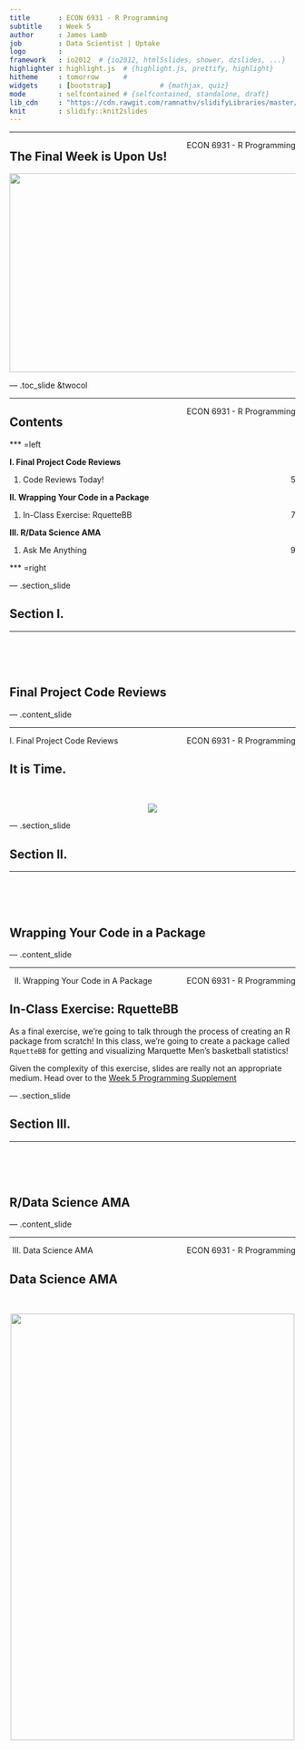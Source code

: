 ```yaml
---
title       : ECON 6931 - R Programming
subtitle    : Week 5
author      : James Lamb
job         : Data Scientist | Uptake
logo        : 
framework   : io2012  # {io2012, html5slides, shower, dzslides, ...}
highlighter : highlight.js  # {highlight.js, prettify, highlight}
hitheme     : tomorrow      # 
widgets     : [bootstrap]            # {mathjax, quiz}
mode        : selfcontained # {selfcontained, standalone, draft}
lib_cdn     : "https://cdn.rawgit.com/ramnathv/slidifyLibraries/master/inst/libraries"
knit        : slidify::knit2slides
---
```


<!--Read in JavaScript function that prints footer bubbles-->
<script src="assets/js/footer_bubbles.js"></script>

<!--Define background image for title slide-->
<style>
.title-slide {
  background-image:url("assets/img/Week5_kermit.png");
  background-size: cover;
}
</style>

<footer>
  <hr></hr>
  <span style="float:right">ECON 6931 - R Programming</span>
</footer>

<h2>The Final Week is Upon Us!</h2>

<center><img src="assets/img/week5_almost_done.jpg" height=350px width = 650px></center>

--- .toc_slide &twocol

<footer>
  <hr></hr>
  <span style="float:right">ECON 6931 - R Programming</span>
</footer>

<h2>Contents</h2>

*** =left

<b class="toc_header"> I. Final Project Code Reviews</b>
<ol class="toc" type="none">
    <li> Code Reviews Today! <span style="float:right"> 5 </span></li>
</ol>

<b class="toc_header"> II. Wrapping Your Code in a Package </b>
<ol class = "toc" type="none">
    <li> In-Class Exercise: RquetteBB<span style="float:right"> 7 </span></li>
</ol>

<b class="toc_header"> III. R/Data Science AMA </b>
<ol class = "toc" type="none">
    <li> Ask Me Anything <span style="float:right"> 9 </span></li>
</ol>

*** =right

--- .section_slide

<h2>Section I.</h2>
<hr></hr>
</br></br></br>
<h2>Final Project Code Reviews</h2>

--- .content_slide

<footer>
  <hr>
    <script>FooterBubbles(1,1)</script>I. Final Project Code Reviews<span style="float:right">ECON 6931 - R Programming</span>
</footer>

<h2>It is Time.</h2>

<br>

<center><img src="assets/img/Week5_rafiki.jpg"></center>

--- .section_slide

<h2>Section II.</h2>
<hr></hr>
</br></br></br>
<h2>Wrapping Your Code in a Package</h2>

--- .content_slide

<footer>
  <hr>
    <script>FooterBubbles(1,1)</script>II. Wrapping Your Code in A Package<span style="float:right">ECON 6931 - R Programming</span>
</footer>

<h2>In-Class Exercise: RquetteBB</h2>

As a final exercise, we're going to talk through the process of creating an R package from scratch! In this class, we're going to create a package called `RquetteBB` for getting and visualizing Marquette Men's basketball statistics!

Given the complexity of this exercise, slides are really not an appropriate medium. Head over to the [Week 5 Programming Supplement](https://jameslamb.github.io/teaching/mu_rprog/code/Week5_Supplement.html)

--- .section_slide

<h2>Section III.</h2>
<hr></hr>
</br></br></br>
<h2>R/Data Science AMA</h2>

--- .content_slide

<footer>
  <hr>
    <script>FooterBubbles(1,1)</script>III. Data Science AMA<span style="float:right">ECON 6931 - R Programming</span>
</footer>

<h2>Data Science AMA</h2>

<br>

<center><img src="assets/img/week5_ama.jpg" width = 500px height=750px></center>




